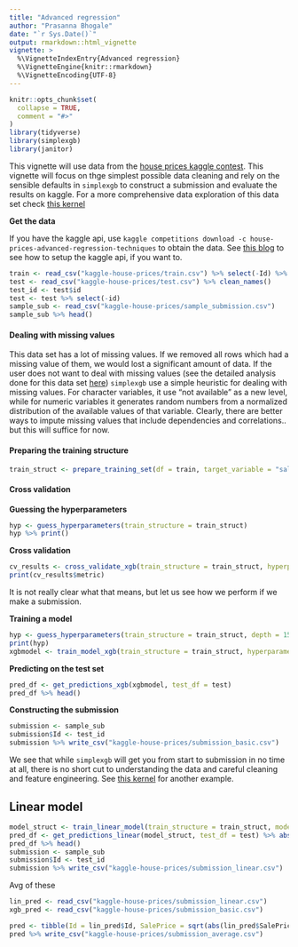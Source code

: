 ```yaml
---
title: "Advanced regression"
author: "Prasanna Bhogale"
date: "`r Sys.Date()`"
output: rmarkdown::html_vignette
vignette: >
  %\VignetteIndexEntry{Advanced regression}
  %\VignetteEngine{knitr::rmarkdown}
  %\VignetteEncoding{UTF-8}
---
```


```r
knitr::opts_chunk$set(
  collapse = TRUE,
  comment = "#>"
)
library(tidyverse)
library(simplexgb)
library(janitor)
```

This vignette will use data from the [house prices kaggle contest](https://www.kaggle.com/c/house-prices-advanced-regression-techniques/overview). This vignette will focus on thge simplest possible data cleaning and rely on the sensible defaults in `simplexgb` to construct a submission and evaluate the results on kaggle. For a more comprehensive data exploration of this data set check [this kernel](https://www.kaggle.com/erikbruin/house-prices-lasso-xgboost-and-a-detailed-eda)

**Get the data**

If you have the kaggle api, use `kaggle competitions download -c house-prices-advanced-regression-techniques` to obtain the data. See [this blog](https://adityashrm21.github.io/Setting-Up-Kaggle/) to see how to setup the kaggle api, if you want to.

```r
train <- read_csv("kaggle-house-prices/train.csv") %>% select(-Id) %>% clean_names()
test <- read_csv("kaggle-house-prices/test.csv") %>% clean_names()
test_id <- test$id
test <- test %>% select(-id)
sample_sub <- read_csv("kaggle-house-prices/sample_submission.csv")
sample_sub %>% head()
```

#### Dealing with missing values

This data set has a lot of missing values. If we removed all rows which had a missing value of them, we would lost a significant amount of data. If the user does not want to deal with missing values (see the detailed analysis done for this data set [here](https://www.kaggle.com/erikbruin/house-prices-lasso-xgboost-and-a-detailed-eda)) `simplexgb` use a simple heuristic for dealing with missing values. For character variables, it use "not available" as a new level, while for numeric variables it generates random numbers from a normalized distribution of the available values of that variable. Clearly, there are better ways to impute missing values that include dependencies and correlations.. but this will suffice for now.

#### Preparing the training structure

```r
train_struct <- prepare_training_set(df = train, target_variable = "sale_price")
```


#### Cross validation

**Guessing the hyperparameters**

```r
hyp <- guess_hyperparameters(train_structure = train_struct)
hyp %>% print()
```

**Cross validation**

```r
cv_results <- cross_validate_xgb(train_structure = train_struct, hyperparameters = hyp, nfold = 5)
print(cv_results$metric)
```

It is not really clear what that means, but let us see how we perform if we make a submission.

**Training a model**

```r
hyp <- guess_hyperparameters(train_structure = train_struct, depth = 15, n_estimators = 2e5)
print(hyp)
xgbmodel <- train_model_xgb(train_structure = train_struct, hyperparameters = hyp)
```

**Predicting on the test set**

```r
pred_df <- get_predictions_xgb(xgbmodel, test_df = test)
pred_df %>% head()
```

**Constructing the submission**

```r
submission <- sample_sub
submission$Id <- test_id
submission %>% write_csv("kaggle-house-prices/submission_basic.csv")
```

We see that while `simplexgb` will get you from start to submission in no time at all, there is no short cut to understanding the data and careful cleaning and feature engineering. See [this kernel](https://www.kaggle.com/raimohaikari/house-prices-pls) for another example. 


## Linear model

```r
model_struct <- train_linear_model(train_structure = train_struct, model_structure = xgbmodel, hyperparameters = hyp)
pred_df <- get_predictions_linear(model_struct, test_df = test) %>% abs()
pred_df %>% head()
submission <- sample_sub
submission$Id <- test_id
submission %>% write_csv("kaggle-house-prices/submission_linear.csv")
```

Avg of these

```r
lin_pred <- read_csv("kaggle-house-prices/submission_linear.csv")
xgb_pred <- read_csv("kaggle-house-prices/submission_basic.csv")

pred <- tibble(Id = lin_pred$Id, SalePrice = sqrt(abs(lin_pred$SalePrice)*abs(xgb_pred$SalePrice)))
pred %>% write_csv("kaggle-house-prices/submission_average.csv")
```

